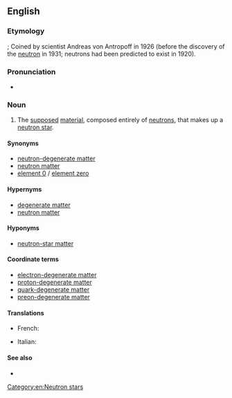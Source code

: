 ==English==
{{wikipedia}}

===Etymology===
{{suffix|en|neutron|ium}}; Coined by scientist Andreas von Antropoff in 1926 (before the discovery of the [[neutron]] in 1931; neutrons had been predicted to exist in 1920).

===Pronunciation===
* {{enPR|no͞o-trōʹnē-əm}}

===Noun===
{{en-noun|-}}

# {{lb|en|physics}} The [[supposed]] [[material]], composed entirely of [[neutron]]s, that makes up a [[neutron star]].

====Synonyms====
* [[neutron-degenerate matter]]
* [[neutron matter]]
* [[element 0]] / [[element zero]]

====Hypernyms====
* [[degenerate matter]]
* [[neutron matter]]

====Hyponyms====
* [[neutron-star matter]]

====Coordinate terms====
* [[electron-degenerate matter]]
* [[proton-degenerate matter]]
* [[quark-degenerate matter]]
* [[preon-degenerate matter]]

====Translations====
{{trans-top|neutron star material}}
* French: {{t+|fr|neutronium|m}}
{{trans-mid}}
* Italian: {{t|it|neutronio|m}}
{{trans-bottom}}

====See also====
* {{l|en|tetraneutron}}

[[Category:en:Neutron stars]]
